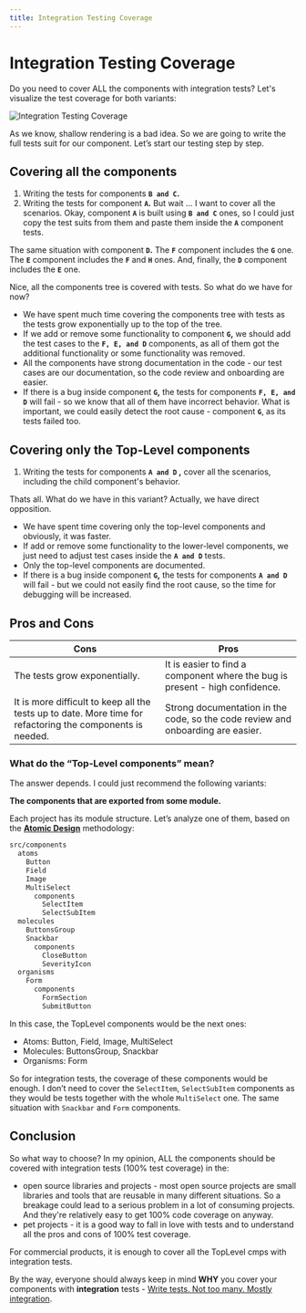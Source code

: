 ```yaml
---
title: Integration Testing Coverage
---
```


# Integration Testing Coverage

Do you need to cover ALL the components with integration tests?
Let's visualize the test coverage for both variants:

![Integration Testing Coverage](/img/integrationTestingCoverage.png)

As we know, shallow rendering is a bad idea. So we are going to write the full tests suit for our component. Let’s start our testing step by step.

## Covering all the components

1. Writing the tests for components **`B and C`.**
2. Writing the tests for component **`A`.** But wait … I want to cover all the scenarios. Okay, component **`A`** is built using **`B and C`** ones, so I could just copy the test suits from them and paste them inside the **`A`** component tests.

The same situation with component **`D`.** The **`F`** component includes the **`G`** one. The **`E`** component includes the **`F`** and **`H`** ones. And, finally, the **`D`** component includes the **`E`** one.

Nice, all the components tree is covered with tests. So what do we have for now?

- We have spent much time covering the components tree with tests as the tests grow exponentially up to the top of the tree.
- If we add or remove some functionality to component **`G`,** we should add the test cases to the **`F, E, and D`** components, as all of them got the additional functionality or some functionality was removed.
- All the components have strong documentation in the code - our test cases are our documentation, so the code review and onboarding are easier.
- If there is a bug inside component **`G`,** the tests for components **`F, E, and D`** will fail - so we know that all of them have incorrect behavior. What is important, we could easily detect the root cause - component **`G`**, as its tests failed too.

## Covering only the Top-Level components

1. Writing the tests for components **`A and D` ,** cover all the scenarios, including the child component's behavior.

Thats all. What do we have in this variant? Actually, we have direct opposition.

- We have spent time covering only the top-level components and obviously, it was faster.
- If add or remove some functionality to the lower-level components, we just need to adjust test cases inside the **`A and D`** tests.
- Only the top-level components are documented.
- If there is a bug inside component **`G`,** the tests for components **`A and D`** will fail - but we could not easily find the root cause, so the time for debugging will be increased.

## Pros and Cons

<table>
  <thead>
    <tr>
      <th>Cons</th>
      <th>Pros</th>
    </tr>
  </thead>
  <tbody>
    <tr>
      <td>The tests grow exponentially.</td>
      <td>It is easier to find a component where the bug is present - high confidence.</td>
    </tr>
    <tr>
      <td>It is more difficult to keep all the tests up to date. More time for refactoring the components is needed.</td>
      <td>Strong documentation in the code, so the code review and onboarding are easier.</td>
    </tr>
  </tbody>
</table>

### What do the “Top-Level components”  mean?

The answer depends. I could just recommend the following variants:

**The components that are exported from some module.**

Each project has its module structure. Let’s analyze one of them, based on the **[Atomic Design](https://atomicdesign.bradfrost.com/chapter-2/)** methodology:

```markdown
src/components
  atoms
    Button
    Field
    Image
    MultiSelect
      components
        SelectItem
        SelectSubItem
  molecules
    ButtonsGroup
    Snackbar
      components
        CloseButton
        SeverityIcon
  organisms
    Form
      components
        FormSection
        SubmitButton
```

In this case, the TopLevel components would be the next ones:

- Atoms: Button, Field, Image, MultiSelect
- Molecules: ButtonsGroup, Snackbar
- Organisms: Form

So for integration tests, the coverage of these components would be enough. I don’t need to cover the `SelectItem`, `SelectSubItem` components as they would be tests together with the whole `MultiSelect` one. The same situation with `Snackbar` and `Form` components.

## Conclusion

So what way to choose? In my opinion, ALL the components should be covered with integration tests (100% test coverage) in the:

- open source libraries and projects - most open source projects are small libraries and tools that are reusable in many different situations. So a breakage could lead to a serious problem in a lot of consuming projects. And they're relatively easy to get 100% code coverage on anyway.
- pet projects - it is a good way to fall in love with tests and to understand all the pros and cons of 100% test coverage.

For commercial products, it is enough to cover all the TopLevel cmps with integration tests.

By the way, everyone should always keep in mind **WHY** you cover your components with **integration** tests - [Write tests. Not too many. Mostly integration](https://kentcdodds.com/blog/write-tests).